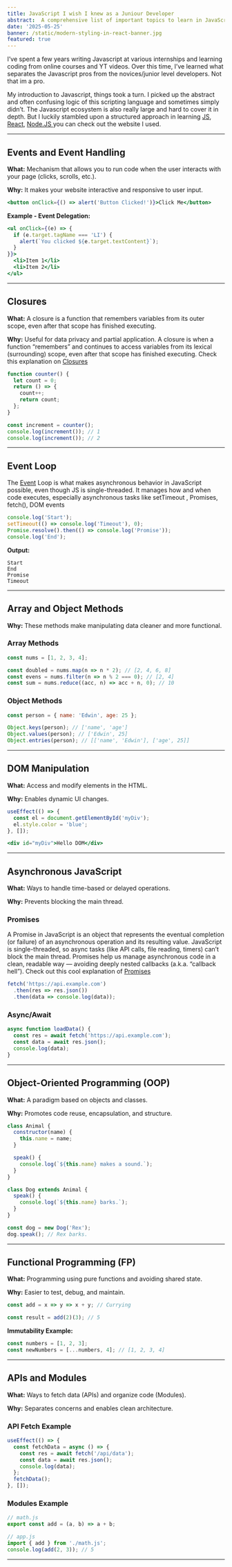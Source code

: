 ```yaml
---
title: JavaScript I wish I knew as a Juniour Developer
abstract:  A comprehensive list of important topics to learn in JavaScript
date: '2025-05-25'
banner: /static/modern-styling-in-react-banner.jpg
featured: true
---
```


I’ve spent a few years writing Javascript at various internships and learning  coding from online courses and YT videos. Over this time, I’ve learned what separates the Javascript pros from the novices/junior level developers. Not that im a pro.

My introduction to Javascript, things took a turn. I picked up the abstract and often confusing logic of this scripting language and sometimes simply didn’t. The Javascript ecosystem is also really large and hard to cover it in depth. But I luckily stambled upon a structured approach in learning [JS](https://roadmap.sh/javascript), [React](https://roadmap.sh/react), [Node.JS ](https://roadmap.sh/nodejs) you can check out the website I used.


---

## Events and Event Handling

**What:** Mechanism that allows you to run code when the user interacts with your page (clicks, scrolls, etc.).

**Why:** It makes your website interactive and responsive to user input.

```jsx
<button onClick={() => alert('Button Clicked!')}>Click Me</button>
```

**Example - Event Delegation:**
```jsx
<ul onClick={(e) => {
  if (e.target.tagName === 'LI') {
    alert(`You clicked ${e.target.textContent}`);
  }
}}>
  <li>Item 1</li>
  <li>Item 2</li>
</ul>
```

---

## Closures

**What:** A closure is a function that remembers variables from its outer scope, even after that scope has finished executing.

**Why:** Useful for data privacy and partial application.
A closure is when a function “remembers” and continues to access variables from its lexical (surrounding) scope, even after that scope has finished executing.
Check this explanation on [Closures](https://www.youtube.com/watch?v=6Ixyltr8_R0)

```jsx
function counter() {
  let count = 0;
  return () => {
    count++;
    return count;
  };
}

const increment = counter();
console.log(increment()); // 1
console.log(increment()); // 2
```

---

## Event Loop
The [Event](https://www.youtube.com/watch?v=eiC58R16hb8) Loop is what makes asynchronous behavior in JavaScript possible, even though JS is single-threaded. It manages how and when code executes, especially asynchronous tasks like setTimeout , Promises, fetch(), DOM events

```jsx
console.log('Start');
setTimeout(() => console.log('Timeout'), 0);
Promise.resolve().then(() => console.log('Promise'));
console.log('End');
```

**Output:**
```
Start
End
Promise
Timeout
```

---

## Array and Object Methods

**Why:** These methods make manipulating data cleaner and more functional.

### Array Methods
```jsx
const nums = [1, 2, 3, 4];

const doubled = nums.map(n => n * 2); // [2, 4, 6, 8]
const evens = nums.filter(n => n % 2 === 0); // [2, 4]
const sum = nums.reduce((acc, n) => acc + n, 0); // 10
```

### Object Methods
```jsx
const person = { name: 'Edwin', age: 25 };

Object.keys(person); // ['name', 'age']
Object.values(person); // ['Edwin', 25]
Object.entries(person); // [['name', 'Edwin'], ['age', 25]]
```

---

## DOM Manipulation

**What:** Access and modify elements in the HTML.

**Why:** Enables dynamic UI changes.

```jsx
useEffect(() => {
  const el = document.getElementById('myDiv');
  el.style.color = 'blue';
}, []);

<div id="myDiv">Hello DOM</div>
```

---

## Asynchronous JavaScript

**What:** Ways to handle time-based or delayed operations.

**Why:** Prevents blocking the main thread.

### Promises
A Promise in JavaScript is an object that represents the eventual completion (or failure) of an asynchronous operation and its resulting value.
JavaScript is single-threaded, so async tasks (like API calls, file reading, timers) can’t block the main thread. Promises help us manage asynchronous code in a clean, readable way — avoiding deeply nested callbacks (a.k.a. “callback hell”).
Check out this cool explanation of [Promises](https://www.youtube.com/watch?v=Xs1EMmBLpn4)
```jsx
fetch('https://api.example.com')
  .then(res => res.json())
  .then(data => console.log(data));
```

### Async/Await
```jsx
async function loadData() {
  const res = await fetch('https://api.example.com');
  const data = await res.json();
  console.log(data);
}
```

---

## Object-Oriented Programming (OOP)

**What:** A paradigm based on objects and classes.

**Why:** Promotes code reuse, encapsulation, and structure.

```jsx
class Animal {
  constructor(name) {
    this.name = name;
  }

  speak() {
    console.log(`${this.name} makes a sound.`);
  }
}

class Dog extends Animal {
  speak() {
    console.log(`${this.name} barks.`);
  }
}

const dog = new Dog('Rex');
dog.speak(); // Rex barks.
```

---

## Functional Programming (FP)

**What:** Programming using pure functions and avoiding shared state.

**Why:** Easier to test, debug, and maintain.

```jsx
const add = x => y => x + y; // Currying

const result = add(2)(3); // 5
```

**Immutability Example:**
```jsx
const numbers = [1, 2, 3];
const newNumbers = [...numbers, 4]; // [1, 2, 3, 4]
```

---

## APIs and Modules

**What:** Ways to fetch data (APIs) and organize code (Modules).

**Why:** Separates concerns and enables clean architecture.

### API Fetch Example
```jsx
useEffect(() => {
  const fetchData = async () => {
    const res = await fetch('/api/data');
    const data = await res.json();
    console.log(data);
  };
  fetchData();
}, []);
```

### Modules Example
```js
// math.js
export const add = (a, b) => a + b;

// app.js
import { add } from './math.js';
console.log(add(2, 3)); // 5
```

---